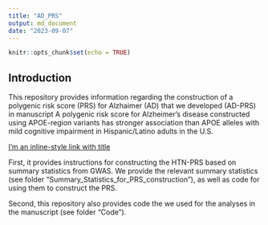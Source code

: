 ```yaml
---
title: "AD_PRS"
output: md_document
date: "2023-09-07"
---
```


```r
knitr::opts_chunk$set(echo = TRUE)
```

## Introduction

This repository provides information regarding the construction of a polygenic risk score (PRS) for Alzhaimer (AD) that we developed (AD-PRS) in manuscript A polygenic risk score for Alzheimer’s disease constructed using APOE-region variants has stronger association than APOE alleles with mild cognitive impairment in Hispanic/Latino adults in the U.S.

[I'm an inline-style link with title](https://www.google.com "Google's Homepage")

First, it provides instructions for constructing the HTN-PRS based on summary statistics from GWAS. We provide the relevant summary statistics (see folder “Summary_Statistics_for_PRS_construction”), as well as code for using them to construct the PRS.

Second, this repository also provides code the we used for the analyses in the manuscript (see folder “Code”).

